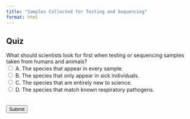 ```yaml
---
title: "Samples Collected for Testing and Sequencing"
format: html
---
```


## Quiz

<form id="quiz">
    <label for="question1">What should scientists look for first when testing or sequencing samples taken from humans and animals?</label><br>
    <input type="radio" id="answer1" name="question1" value="A"> A. The species that appear in every sample.<br>
    <input type="radio" id="answer2" name="question1" value="B"> B. The species that only appear in sick individuals.<br>
    <input type="radio" id="answer3" name="question1" value="C"> C. The species that are entirely new to science.<br>
    <input type="radio" id="answer4" name="question1" value="D"> D. The species that match known respiratory pathogens.<br>
    <br>
    <br>
    <input type="button" value="Submit" onclick="checkAnswers()">
</form>

<p id="result"></p>

<script>
    function checkAnswers() {
        var correct = document.getElementById('answer2').checked;
        var resultText = correct ? "Correct! Scientists should look for organisms found only in infected individuals but absent in healthy ones. What do you think? Do you think this could help distingush between normal background microbes and a potential pathogen?" : "Incorrect. Think carefully!";
        document.getElementById('result').innerText = resultText;
    }
</script>